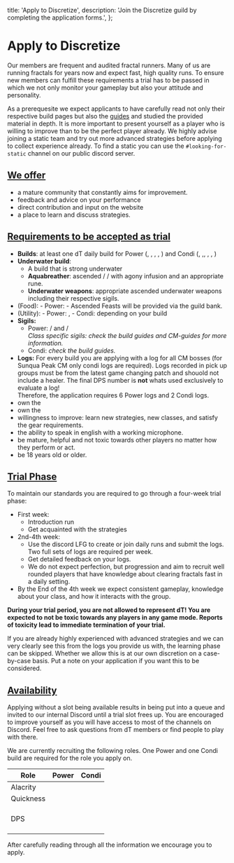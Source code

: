 

  title: 'Apply to Discretize',
  description: 'Join the Discretize guild by completing the application forms.',
};

<Layout seo={seo}>

# Apply to Discretize

Our members are frequent and audited fractal runners. Many of us are running fractals for years now and expect fast, high quality runs. To ensure new members can fulfill these requirements a trial has to be passed in which we not only monitor your gameplay but also your attitude and personality.

As a prerequesite we expect applicants to have carefully read not only their respective build pages but also the [guides](/guides) and studied the provided material in depth. It is more important to present yourself as a player who is willing to improve than to be the perfect player already. We highly advise joining a static team and try out more advanced strategies before applying to collect experience already. To find a static you can use the `#looking-for-static` channel on our public discord server.

## <ins>We offer</ins>

- a mature community that constantly aims for improvement.
- feedback and advice on your performance
- direct contribution and input on the website
- a place to learn and discuss strategies.

## <ins>Requirements to be accepted as trial</ins>

- **Builds**: at least one dT daily build for Power (<Specialization name="Soulbeast"/>, <Specialization name="Renegade"/>, <Specialization name="Scrapper"/>, <Specialization name="Dragonhunter"/>, <Specialization name="Weaver"/>) and Condi (<Specialization name="Soulbeast"/>, <Specialization name="Firebrand"/>,<Specialization name="Mirage"/>, <Specialization name="Specter"/>, <Specialization name="Renegade"/>, <Specialization name="Harbinger"/>)
- **Underwater build**:
  - A build that is strong underwater
  - **Aquabreather**: ascended <Item id="75573" disableText /> / <Item id="72280" disableText /> / <Item id="74353" disableText /> with agony infusion and an appropriate rune.
  - **Underwater weapons**: appropriate ascended underwater weapons including their respective sigils.
- <ConsumableEffect name="Nourishment" /> (Food): - Power: <Item id="43360" />-
  Ascended Feasts will be provided via the guild bank.
- <ConsumableEffect name="Enhancement" /> (Utility): - Power: <Item name="superiorsharpeningstone" />
  , <Item id="50082" />- Condi: depending on your build
- **Sigils:**
  - Power: <Item id="24615" /> / <Item id="24868" /> and <Item id="24868" /> / <Item id="24658" /> <br/> <i>Class specific sigils: check the build guides and CM-guides for more information.</i>
  - Condi: <i>check the build guides.</i>
- **Logs:** For every build you are applying with a log for all CM bosses (for Sunqua Peak CM only condi logs are required). Logs recorded in pick up groups must be from the latest game changing patch and shouold not include a healer. The final DPS number is **not** whats used exclusively to evaluate a log! <br/> Therefore, the application requires 6 Power logs and 2 Condi logs.
- own the <Item id="79722" />
- own the <Item name="whitemantleportaldevice" />
- willingness to improve: learn new strategies, new classes, and satisfy the gear requirements.
- the ability to speak in english with a working microphone.
- be mature, helpful and not toxic towards other players no matter how they perform or act.
- be 18 years old or older.

## <ins>Trial Phase</ins>

To maintain our standards you are required to go through a four-week trial phase:

- First week:
  - Introduction run
  - Get acquainted with the strategies
- 2nd-4th week:
  - Use the discord LFG to create or join daily runs and submit the logs. Two full sets of logs are required per week.
  - Get detailed feedback on your logs.
  - We do not expect perfection, but progression and aim to recruit well rounded players that have knowledge about clearing fractals fast in a daily setting.
- By the End of the 4th week we expect consistent gameplay, knowledge about your class, and how it interacts with the group.

**During your trial period, you are not allowed to represent dT! You are expected to not be toxic towards any players in any game mode. Reports of toxicity lead to immediate termination of your trial.**

<Information>
  If you are already highly experienced with advanced strategies and we can very
  clearly see this from the logs you provide us with, the learning phase can be
  skipped. Whether we allow this is at our own discretion on a case-by-case
  basis. Put a note on your application if you want this to be considered.
</Information>

<br />

## <ins>**Availability**</ins>

Applying without a slot being available results in being put into a queue and invited to our internal Discord until a trial slot frees up. You are encouraged to improve yourself as you will have access to most of the channels on Discord. Feel free to ask questions from dT members or find people to play with there.

We are currently recruiting the following roles. One Power and one Condi build are required for the role you apply on.

| Role      | Power                                                                                                                                                              | Condi                                                                                                                 |
| --------- | ------------------------------------------------------------------------------------------------------------------------------------------------------------------ | --------------------------------------------------------------------------------------------------------------------- |
| Alacrity  | <Specialization name="Renegade" />                                                                                                                                 | <Specialization name="Renegade" /> <br/> <Specialization name="Mirage" />                                             |
| Quickness | <Specialization name="Scrapper" />                                                                                                                                 | <Specialization name="Firebrand" />                                                                                   |
| DPS       | <Specialization name="Soulbeast" /> <br/> <Specialization name="Bladesworn" /> <br/> <Specialization name="Weaver" /> <br/> <Specialization name="Dragonhunter" /> | <Specialization name="Soulbeast" /> <br/> <Specialization name="Specter" /> <br/> <Specialization name="Harbinger" /> |

<Divider text="Apply form" />

After carefully reading through all the information we encourage you to apply.

</Layout>
